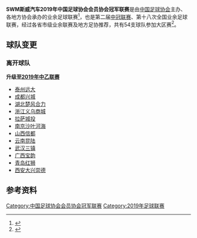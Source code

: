 {{Infobox football league season
|competition=[[中国足球协会会员协会冠军联赛|中国足球协会会员协会冠军联赛]]
|season=2019
|num_season=17
|winners= [[南京枫帆足球俱乐部|南京枫帆]]
|promoted= * [[南京枫帆足球俱乐部|南京枫帆]]
* [[深圳壆岗足球俱乐部|深圳壆岗]]
* [[西安优柯多足球俱乐部|西安优柯多]] 
* [[上海嘉定城發|上海博擊長空]]
* [[青岛中创恒泰足球俱乐部|青岛中创恒泰]]
|matches= 
|total goals= 
|league topscorer= 
|biggest home win= 
|biggest away win=
|highest scoring= 
|longest wins= 
|longest unbeaten= 
|longest unwinning= 
|longest losses= 
|prevseason=[[2018年中国足球协会会员协会冠军联赛|2018]]
|nextseason=[[2020年中国足球协会会员协会冠军联赛|2020]]
}}
'''SWM斯威汽车2019年中国足球协会会员协会冠军联赛'''是由[[中国足球协会|中国足球协会]]主办、各地方协会承办的业余足球联赛<ref>{{cite web |author1=中国足协 |title=《SWM斯威汽车2019中国足球协会会员协会冠军联赛总决赛成绩公告》 |url=http://www.thecfa.cn/lstz/20191204/28393.html |website=中国足协 |accessdate=2019-12-04 |archive-date=2020-11-16 |archive-url=https://web.archive.org/web/20201116033944/http://www.thecfa.cn/lstz/20191204/28393.html |dead-url=no }}</ref>，也是第二届[[中冠联赛|中冠联赛]]、第十八次全国业余足球联赛，经过各省市级业余联赛及地方足协推荐，共有54支球队参加大区赛<ref>{{cite web |author1=中国足球俱乐部 |title=《【赛事抽签】2019赛季中国足球协会会员协会冠军联赛大区赛落位（共分大区10组其中3个主客场制、7个赛会制，共54支俱乐部参赛）》 |url=https://www.sohu.com/a/299079220_509345 |website=搜狐网 |accessdate=2019-03-05 |archive-date=2020-07-04 |archive-url=https://web.archive.org/web/20200704144856/https://www.sohu.com/a/299079220_509345 |dead-url=no }}</ref>。
== 球队变更 ==
=== 离开球队 ===
'''升级至[[2019年中乙联赛|2019年中乙联赛]]'''
* [[泰州远大足球俱乐部|泰州远大]]
* [[成都兴城足球俱乐部|成都兴城]]
* [[湖北楚风合力足球俱乐部|湖北楚风合力]]
* [[杭州吴越钱唐足球俱乐部|浙江义乌商城]] 
* [[拉萨城投足球俱乐部|拉萨城投]]
* [[南京沙叶足球俱乐部|南京沙叶河海]]
* [[山西信都足球俱乐部|山西信都]]
* [[云南昆陆足球俱乐部|云南昆陆]]
* [[武汉三镇足球俱乐部|武汉三镇]]
* [[广西宝韵足球俱乐部|广西宝韵]]
* [[青岛红狮足球俱乐部|青岛红狮]]
* [[西安大兴崇德足球俱乐部|西安大兴崇德]]
==参考资料==
{{Reflist}}
{{中国足球协会会员协会冠军联赛赛季}}
{{2019年中国足球}}
[[Category:中国足球协会会员协会冠军联赛|Category:中国足球协会会员协会冠军联赛]]
[[Category:2019年足球联赛|Category:2019年足球联赛]]